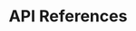 ---
title: "API References"
description: "How to use swagger to refer APIs of the PipesHub Workplace AI platform"
icon: "server"
---